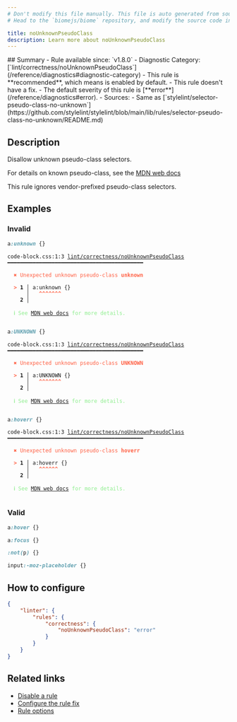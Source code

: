 ```yaml
---
# Don't modify this file manually. This file is auto generated from source, and you will lose your changes next time the website is built.
# Head to the `biomejs/biome` repository, and modify the source code in there.

title: noUnknownPseudoClass
description: Learn more about noUnknownPseudoClass
---
```


<Tabs>
<TabItem label="CSS" icon="seti:css">
## Summary
- Rule available since: `v1.8.0`
- Diagnostic Category: [`lint/correctness/noUnknownPseudoClass`](/reference/diagnostics#diagnostic-category)
- This rule is **recommended**, which means is enabled by default.
- This rule doesn't have a fix.
- The default severity of this rule is [**error**](/reference/diagnostics#error).
- Sources: 
  - Same as [`stylelint/selector-pseudo-class-no-unknown`](https://github.com/stylelint/stylelint/blob/main/lib/rules/selector-pseudo-class-no-unknown/README.md)

## Description
Disallow unknown pseudo-class selectors.

For details on known pseudo-class, see the [MDN web docs](https://developer.mozilla.org/en-US/docs/Web/CSS/Pseudo-classes)

This rule ignores vendor-prefixed pseudo-class selectors.

## Examples

### Invalid

```css
a:unknown {}
```

<pre class="language-text"><code class="language-text">code-block.css:1:3 <a href="https://biomejs.dev/linter/rules/no-unknown-pseudo-class-selector">lint/correctness/noUnknownPseudoClass</a> ━━━━━━━━━━━━━━━━━━━━━━━━━━━━━━━━━━━━━━━━━━━<br /><br />  <strong><span style="color: Tomato;">✖</span></strong> <span style="color: Tomato;">Unexpected unknown pseudo-class </span><span style="color: Tomato;"><strong>unknown</strong></span><span style="color: Tomato;"> </span><br />  <br />  <strong><span style="color: Tomato;">&gt;</span></strong> <strong>1 │ </strong>a:unknown &#123;&#125;<br />   <strong>   │ </strong>  <strong><span style="color: Tomato;">^</span></strong><strong><span style="color: Tomato;">^</span></strong><strong><span style="color: Tomato;">^</span></strong><strong><span style="color: Tomato;">^</span></strong><strong><span style="color: Tomato;">^</span></strong><strong><span style="color: Tomato;">^</span></strong><strong><span style="color: Tomato;">^</span></strong><br />    <strong>2 │ </strong><br />  <br />  <strong><span style="color: lightgreen;">ℹ</span></strong> <span style="color: lightgreen;">See </span><span style="color: lightgreen;"><a href="https://developer.mozilla.org/en-US/docs/Web/CSS/Pseudo-classes">MDN web docs</a></span><span style="color: lightgreen;"> for more details.</span><br />  <br /></code></pre>

```css
a:UNKNOWN {}
```

<pre class="language-text"><code class="language-text">code-block.css:1:3 <a href="https://biomejs.dev/linter/rules/no-unknown-pseudo-class-selector">lint/correctness/noUnknownPseudoClass</a> ━━━━━━━━━━━━━━━━━━━━━━━━━━━━━━━━━━━━━━━━━━━<br /><br />  <strong><span style="color: Tomato;">✖</span></strong> <span style="color: Tomato;">Unexpected unknown pseudo-class </span><span style="color: Tomato;"><strong>UNKNOWN</strong></span><span style="color: Tomato;"> </span><br />  <br />  <strong><span style="color: Tomato;">&gt;</span></strong> <strong>1 │ </strong>a:UNKNOWN &#123;&#125;<br />   <strong>   │ </strong>  <strong><span style="color: Tomato;">^</span></strong><strong><span style="color: Tomato;">^</span></strong><strong><span style="color: Tomato;">^</span></strong><strong><span style="color: Tomato;">^</span></strong><strong><span style="color: Tomato;">^</span></strong><strong><span style="color: Tomato;">^</span></strong><strong><span style="color: Tomato;">^</span></strong><br />    <strong>2 │ </strong><br />  <br />  <strong><span style="color: lightgreen;">ℹ</span></strong> <span style="color: lightgreen;">See </span><span style="color: lightgreen;"><a href="https://developer.mozilla.org/en-US/docs/Web/CSS/Pseudo-classes">MDN web docs</a></span><span style="color: lightgreen;"> for more details.</span><br />  <br /></code></pre>

```css
a:hoverr {}
```

<pre class="language-text"><code class="language-text">code-block.css:1:3 <a href="https://biomejs.dev/linter/rules/no-unknown-pseudo-class-selector">lint/correctness/noUnknownPseudoClass</a> ━━━━━━━━━━━━━━━━━━━━━━━━━━━━━━━━━━━━━━━━━━━<br /><br />  <strong><span style="color: Tomato;">✖</span></strong> <span style="color: Tomato;">Unexpected unknown pseudo-class </span><span style="color: Tomato;"><strong>hoverr</strong></span><span style="color: Tomato;"> </span><br />  <br />  <strong><span style="color: Tomato;">&gt;</span></strong> <strong>1 │ </strong>a:hoverr &#123;&#125;<br />   <strong>   │ </strong>  <strong><span style="color: Tomato;">^</span></strong><strong><span style="color: Tomato;">^</span></strong><strong><span style="color: Tomato;">^</span></strong><strong><span style="color: Tomato;">^</span></strong><strong><span style="color: Tomato;">^</span></strong><strong><span style="color: Tomato;">^</span></strong><br />    <strong>2 │ </strong><br />  <br />  <strong><span style="color: lightgreen;">ℹ</span></strong> <span style="color: lightgreen;">See </span><span style="color: lightgreen;"><a href="https://developer.mozilla.org/en-US/docs/Web/CSS/Pseudo-classes">MDN web docs</a></span><span style="color: lightgreen;"> for more details.</span><br />  <br /></code></pre>

### Valid

```css
a:hover {}
```

```css
a:focus {}
```

```css
:not(p) {}
```

```css
input:-moz-placeholder {}
```

## How to configure
```json title="biome.json"
{
	"linter": {
		"rules": {
			"correctness": {
				"noUnknownPseudoClass": "error"
			}
		}
	}
}

```
## Related links

- [Disable a rule](/linter/#disable-a-rule)
- [Configure the rule fix](/linter#configure-the-rule-fix)
- [Rule options](/linter/#rule-options)

</TabItem>
</Tabs>

